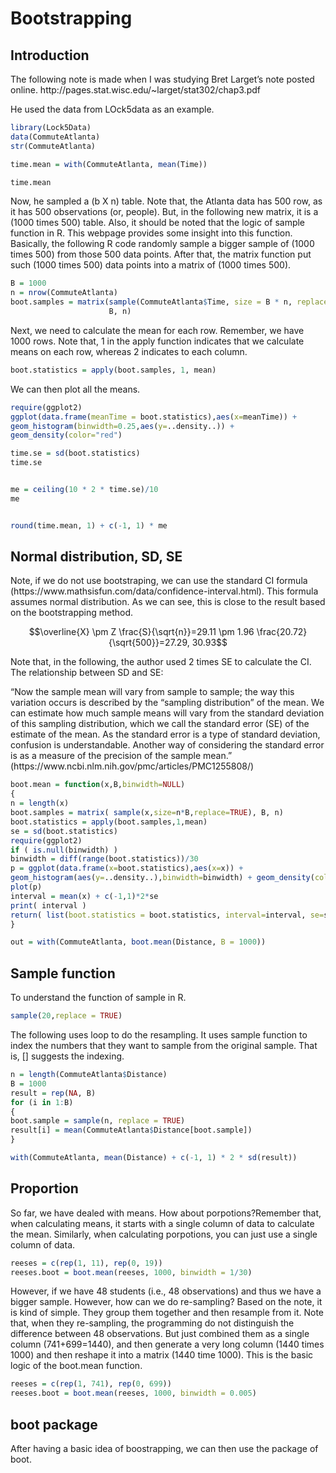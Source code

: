 # Bootstrapping 

## Introduction 

The following note is made when I was studying Bret Larget's note posted online.
http://pages.stat.wisc.edu/~larget/stat302/chap3.pdf

He used the data from LOck5data as an example.

```r
library(Lock5Data)
data(CommuteAtlanta)
str(CommuteAtlanta)

time.mean = with(CommuteAtlanta, mean(Time))

time.mean
```

Now, he sampled a (b X n) table. Note that, the Atlanta data has 500 row, as it has 500 observations (or, people). But, in the following new matrix, it is a (1000 times 500) table. Also, it should be noted that the logic of sample function in R. This webpage provides some insight into this function. Basically, the following R code randomly sample a bigger sample of (1000 times 500) from those 500 data points. After that, the matrix function put such (1000 times 500) data points into a matrix of (1000 times 500).  


```r
B = 1000
n = nrow(CommuteAtlanta)
boot.samples = matrix(sample(CommuteAtlanta$Time, size = B * n, replace = TRUE),
                      B, n)
```

Next, we need to calculate the mean for each row. Remember, we have 1000 rows. Note that, 1 in the apply function indicates that we calculate means on each row, whereas 2 indicates to each column. 

```R
boot.statistics = apply(boot.samples, 1, mean)

```

We can then plot all the means.

```R
require(ggplot2)
ggplot(data.frame(meanTime = boot.statistics),aes(x=meanTime)) +
geom_histogram(binwidth=0.25,aes(y=..density..)) +
geom_density(color="red")
```



```r
time.se = sd(boot.statistics)
time.se


me = ceiling(10 * 2 * time.se)/10
me


round(time.mean, 1) + c(-1, 1) * me
```

## Normal distribution, SD, SE

Note, if we do not use bootstraping, we can use the standard CI formula (https://www.mathsisfun.com/data/confidence-interval.html). This formula assumes normal distribution. As we can see, this is close to the result based on the bootstrapping method. 

$$\overline{X} \pm Z \frac{S}{\sqrt{n}}=29.11 \pm 1.96 \frac{20.72}{\sqrt{500}}=27.29, 30.93$$


Note that, in the following, the author used 2 times SE to calculate the CI. The relationship between SD and SE: 

"Now the sample mean will vary from sample to sample; the way this variation occurs is described by the “sampling distribution” of the mean. We can estimate how much sample means will vary from the standard deviation of this sampling distribution, which we call the standard error (SE) of the estimate of the mean. As the standard error is a type of standard deviation, confusion is understandable. Another way of considering the standard error is as a measure of the precision of the sample mean." (https://www.ncbi.nlm.nih.gov/pmc/articles/PMC1255808/)


```R
boot.mean = function(x,B,binwidth=NULL)
{
n = length(x)
boot.samples = matrix( sample(x,size=n*B,replace=TRUE), B, n)
boot.statistics = apply(boot.samples,1,mean)
se = sd(boot.statistics)
require(ggplot2)
if ( is.null(binwidth) )
binwidth = diff(range(boot.statistics))/30
p = ggplot(data.frame(x=boot.statistics),aes(x=x)) +
geom_histogram(aes(y=..density..),binwidth=binwidth) + geom_density(color="red")
plot(p)
interval = mean(x) + c(-1,1)*2*se
print( interval )
return( list(boot.statistics = boot.statistics, interval=interval, se=se, plot=p) )
}
```


```r
out = with(CommuteAtlanta, boot.mean(Distance, B = 1000))
```


## Sample function 

To understand the function of sample in R.

```R
sample(20,replace = TRUE)
```

The following uses loop to do the resampling. It uses sample function to index the numbers that they want to sample from the original sample. That is, [] suggests the indexing.

```R

n = length(CommuteAtlanta$Distance)
B = 1000
result = rep(NA, B)
for (i in 1:B)
{
boot.sample = sample(n, replace = TRUE)
result[i] = mean(CommuteAtlanta$Distance[boot.sample])
}

with(CommuteAtlanta, mean(Distance) + c(-1, 1) * 2 * sd(result))
```

## Proportion

So far, we have dealed with means. How about porpotions?Remember that, when calculating means, it starts with a single column of data to calculate the mean. Similarly, when calculating porpotions, you can just use a single column of data. 

```R
reeses = c(rep(1, 11), rep(0, 19))
reeses.boot = boot.mean(reeses, 1000, binwidth = 1/30)
```

However, if we have 48 students (i.e., 48 observations) and thus we have a bigger sample. However, how can we do re-sampling? Based on the note, it is kind of simple. They group them together and then resample from it. Note that, when they re-sampling, the programming do not distinguish the difference between 48 observations. But just combined them as a single column (741+699=1440), and then generate a very long column (1440 times 1000) and then reshape it into a matrix (1440 time 1000). This is the basic logic of the boot.mean function.

```R
reeses = c(rep(1, 741), rep(0, 699))
reeses.boot = boot.mean(reeses, 1000, binwidth = 0.005)
```

## boot package

After having a basic idea of boostrapping, we can then use the package of boot.


